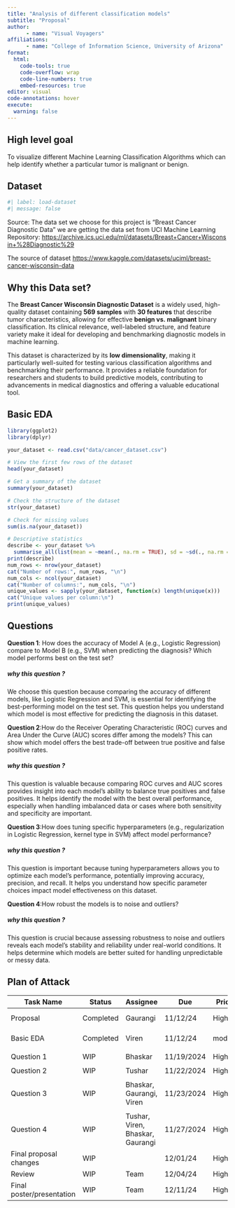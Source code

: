 ```yaml
---
title: "Analysis of different classification models"
subtitle: "Proposal"
author: 
      - name: "Visual Voyagers"
affiliations:
      - name: "College of Information Science, University of Arizona" 
format:
  html:
    code-tools: true
    code-overflow: wrap
    code-line-numbers: true
    embed-resources: true
editor: visual
code-annotations: hover
execute:
  warning: false      
---
```


## High level goal

To visualize different Machine Learning Classification Algorithms which can help identify whether a particular tumor is malignant or benign.

## Dataset

```r
#| label: load-dataset
#| message: false
```

Source: The data set we choose for this project is "Breast Cancer Diagnostic Data" we are getting the data set from UCI Machine Learning Repository: <https://archive.ics.uci.edu/ml/datasets/Breast+Cancer+Wisconsin+%28Diagnostic%29>

The source of dataset <https://www.kaggle.com/datasets/uciml/breast-cancer-wisconsin-data>

## **Why this Data set?**

The **Breast Cancer Wisconsin Diagnostic Dataset** is a widely used, high-quality dataset containing **569 samples** with **30 features** that describe tumor characteristics, allowing for effective **benign vs. malignant** binary classification. Its clinical relevance, well-labeled structure, and feature variety make it ideal for developing and benchmarking diagnostic models in machine learning.

This dataset is characterized by its **low dimensionality**, making it particularly well-suited for testing various classification algorithms and benchmarking their performance. It provides a reliable foundation for researchers and students to build predictive models, contributing to advancements in medical diagnostics and offering a valuable educational tool.

## Basic EDA

```r
library(ggplot2)
library(dplyr)

your_dataset <- read.csv("data/cancer_dataset.csv")

# View the first few rows of the dataset
head(your_dataset)

# Get a summary of the dataset
summary(your_dataset)

# Check the structure of the dataset
str(your_dataset)

# Check for missing values
sum(is.na(your_dataset))

# Descriptive statistics
describe <- your_dataset %>% 
  summarise_all(list(mean = ~mean(., na.rm = TRUE), sd = ~sd(., na.rm = TRUE)))
print(describe)
num_rows <- nrow(your_dataset)
cat("Number of rows:", num_rows, "\n")
num_cols <- ncol(your_dataset)
cat("Number of columns:", num_cols, "\n")
unique_values <- sapply(your_dataset, function(x) length(unique(x)))
cat("Unique values per column:\n")
print(unique_values)
```

## Questions

**Question 1**: How does the accuracy of Model A (e.g., Logistic Regression) compare to Model B (e.g., SVM) when predicting the diagnosis? Which model performs best on the test set?

##### why this question ?

We choose this question because comparing the accuracy of different models, like Logistic Regression and SVM, is essential for identifying the best-performing model on the test set. This question helps you understand which model is most effective for predicting the diagnosis in this dataset.

**Question 2**:How do the Receiver Operating Characteristic (ROC) curves and Area Under the Curve (AUC) scores differ among the models? This can show which model offers the best trade-off between true positive and false positive rates.

##### why this question ?

This question is valuable because comparing ROC curves and AUC scores provides insight into each model’s ability to balance true positives and false positives. It helps identify the model with the best overall performance, especially when handling imbalanced data or cases where both sensitivity and specificity are important.

**Question 3**:How does tuning specific hyperparameters (e.g., regularization in Logistic Regression, kernel type in SVM) affect model performance?

##### why this question ?

This question is important because tuning hyperparameters allows you to optimize each model’s performance, potentially improving accuracy, precision, and recall. It helps you understand how specific parameter choices impact model effectiveness on this dataset.

**Question 4**:How robust the models is to noise and outliers?

##### why this question ?

This question is crucial because assessing robustness to noise and outliers reveals each model’s stability and reliability under real-world conditions. It helps determine which models are better suited for handling unpredictable or messy data.

## Plan of Attack

| Task Name                 | Status    | Assignee                         | Due        | Priority | Summary        |
|------------|------------|------------|------------|------------|------------|
| Proposal                  | Completed | Gaurangi                         | 11/12/24   | High     | Good, standing |
| Basic EDA                 | Completed | Viren                            | 11/12/24   | moderate | Good, standing |
|                           |           |                                  |            |          |                |
| Question 1                | WIP       | Bhaskar                          | 11/19/2024 | High     |                |
|                           |           |                                  |            |          |                |
| Question 2                | WIP       | Tushar                           | 11/22/2024 | High     |                |
|                           |           |                                  |            |          |                |
| Question 3                | WIP       | Bhaskar, Gaurangi, Viren         | 11/23/2024 | High     |                |
|                           |           |                                  |            |          |                |
| Question 4                | WIP       | Tushar, Viren, Bhaskar, Gaurangi | 11/27/2024 | High     |                |
| Final proposal changes    | WIP       |                                  | 12/01/24   | High     |                |
| Review                    | WIP       | Team                             | 12/04/24   | High     |                |
| Final poster/presentation | WIP       | Team                             | 12/11/24   | High     |                |

